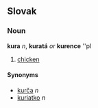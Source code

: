 ==Slovak==
===Noun===
'''kura''' ''n'', '''kuratá''' ''or'' '''kurence''' ''pl
# [[chicken]]
====Synonyms====
*[[kurča]] ''n''
*[[kuriatko]] ''n''